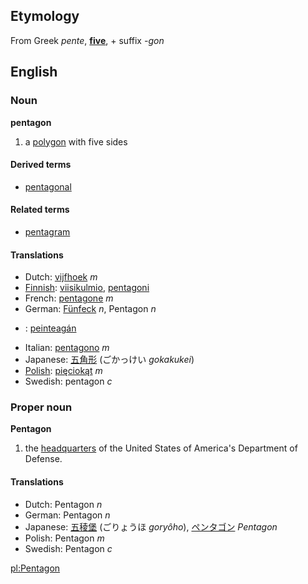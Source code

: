 ==Etymology==
From Greek ''pente'', '''[[five]]''', + suffix ''-gon''

==English==
===Noun===
'''pentagon'''
#a [[polygon]] with five sides

====Derived terms====
*[[pentagonal]]

====Related terms====
*[[pentagram]]

====Translations====
*Dutch: [[vijfhoek]] ''m''
*[[Finnish]]: [[viisikulmio]], [[pentagoni]]
*French: [[pentagone]] ''m''
*German: [[Fünfeck]] ''n'', Pentagon ''n''
*{{ga}}: [[peinteagán]]
*Italian: [[pentagono]] ''m''
*Japanese: [[五角形]] (ごかっけい ''gokakukei'')
*[[Polish]]: [[pięciokąt]] ''m''
*Swedish: pentagon ''c''

===Proper noun===
'''Pentagon'''
#the [[headquarter]]s of the United States of America's Department of Defense.

====Translations====
*Dutch: Pentagon ''n''
*German: Pentagon ''n''
*Japanese: [[五稜堡]] (ごりょうほ ''goryôho''), [[ペンタゴン]] ''Pentagon''
*Polish: Pentagon ''m''
*Swedish: Pentagon ''c''

[[pl:Pentagon]]
